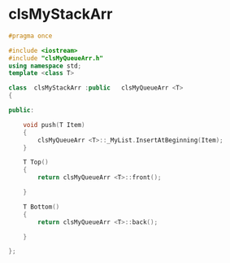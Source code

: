 # clsMyStackArr

```c++ copy
#pragma once

#include <iostream>
#include "clsMyQueueArr.h"
using namespace std;
template <class T>

class  clsMyStackArr :public   clsMyQueueArr <T>
{

public:

	void push(T Item)
	{
		clsMyQueueArr <T>::_MyList.InsertAtBeginning(Item);
	}

	T Top()
	{
		return clsMyQueueArr <T>::front();

	}

	T Bottom()
	{
		return clsMyQueueArr <T>::back();

	}

};


```